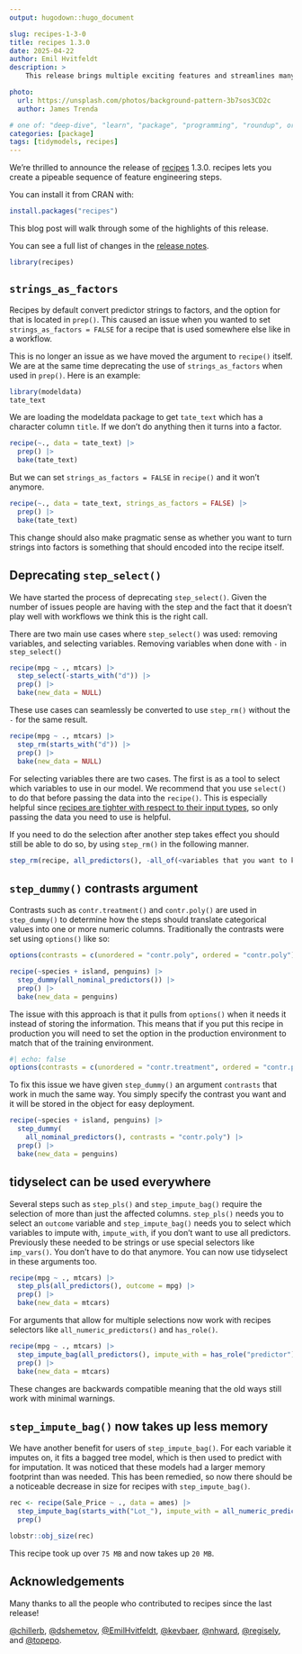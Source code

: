 ```yaml
---
output: hugodown::hugo_document

slug: recipes-1-3-0
title: recipes 1.3.0
date: 2025-04-22
author: Emil Hvitfeldt
description: >
    This release brings multiple exciting features and streamlines many recipe steps.

photo:
  url: https://unsplash.com/photos/background-pattern-3b7sos3CD2c
  author: James Trenda

# one of: "deep-dive", "learn", "package", "programming", "roundup", or "other"
categories: [package] 
tags: [tidymodels, recipes]
---
```


```{=html}
<!--
TODO:
* [x] Look over / edit the post's title in the yaml
* [x] Edit (or delete) the description; note this appears in the Twitter card
* [x] Pick category and tags (see existing with `hugodown::tidy_show_meta()`)
* [x] Find photo & update yaml metadata
* [x] Create `thumbnail-sq.jpg`; height and width should be equal
* [x] Create `thumbnail-wd.jpg`; width should be >5x height
* [x] `hugodown::use_tidy_thumbnails()`
* [x] Add intro sentence, e.g. the standard tagline for the package
* [x] `usethis::use_tidy_thanks()`
-->
```

We're thrilled to announce the release of [recipes](https://recipes.tidymodels.org/) 1.3.0. recipes lets you create a pipeable sequence of feature engineering steps.

You can install it from CRAN with:

```r
install.packages("recipes")
```

This blog post will walk through some of the highlights of this release.

You can see a full list of changes in the [release notes](https://recipes.tidymodels.org/news/index.html#recipes-130).

```r
library(recipes)
```

## `strings_as_factors`

Recipes by default convert predictor strings to factors, and the option for that is located in `prep()`. This caused an issue when you wanted to set `strings_as_factors = FALSE` for a recipe that is used somewhere else like in a workflow.

This is no longer an issue as we have moved the argument to `recipe()` itself. We are at the same time deprecating the use of `strings_as_factors` when used in `prep()`. Here is an example:

```r
library(modeldata)
tate_text
```

We are loading the modeldata package to get `tate_text` which has a character column `title`. If we don't do anything then it turns into a factor.

```r
recipe(~., data = tate_text) |>
  prep() |>
  bake(tate_text)
```

But we can set `strings_as_factors = FALSE` in `recipe()` and it won't anymore.

```r
recipe(~., data = tate_text, strings_as_factors = FALSE) |>
  prep() |>
  bake(tate_text)
```

This change should also make pragmatic sense as whether you want to turn strings into factors is something that should encoded into the recipe itself.

## Deprecating `step_select()`

We have started the process of deprecating `step_select()`. Given the number of issues people are having with the step and the fact that it doesn't play well with workflows we think this is the right call.

There are two main use cases where `step_select()` was used: removing variables, and selecting variables. Removing variables when done with `-` in `step_select()`

```r
recipe(mpg ~ ., mtcars) |>
  step_select(-starts_with("d")) |>
  prep() |>
  bake(new_data = NULL)
```

These use cases can seamlessly be converted to use `step_rm()` without the `-` for the same result.

```r
recipe(mpg ~ ., mtcars) |>
  step_rm(starts_with("d")) |>
  prep() |>
  bake(new_data = NULL)
```

For selecting variables there are two cases. The first is as a tool to select which variables to use in our model. We recommend that you use `select()` to do that before passing the data into the `recipe()`. This is especially helpful since [recipes are tighter with respect to their input types](https://www.tidyverse.org/blog/2024/07/recipes-1-1-0/#column-type-checking), so only passing the data you need to use is helpful.

If you need to do the selection after another step takes effect you should still be able to do so, by using `step_rm()` in the following manner.

```r
step_rm(recipe, all_predictors(), -all_of(<variables that you want to keep>))
```

## `step_dummy()` contrasts argument

Contrasts such as `contr.treatment()` and `contr.poly()` are used in `step_dummy()` to determine how the steps should translate categorical values into one or more numeric columns. Traditionally the contrasts were set using `options()` like so:

```r
options(contrasts = c(unordered = "contr.poly", ordered = "contr.poly"))
```

```r
recipe(~species + island, penguins) |>
  step_dummy(all_nominal_predictors()) |>
  prep() |>
  bake(new_data = penguins)
```

The issue with this approach is that it pulls from `options()` when it needs it instead of storing the information. This means that if you put this recipe in production you will need to set the option in the production environment to match that of the training environment.

```r
#| echo: false
options(contrasts = c(unordered = "contr.treatment", ordered = "contr.poly"))
```

To fix this issue we have given `step_dummy()` an argument `contrasts` that work in much the same way. You simply specify the contrast you want and it will be stored in the object for easy deployment.

```r
recipe(~species + island, penguins) |>
  step_dummy(
    all_nominal_predictors(), contrasts = "contr.poly") |>
  prep() |>
  bake(new_data = penguins)
```


## tidyselect can be used everywhere

Several steps such as `step_pls()` and `step_impute_bag()` require the selection of more than just the affected columns. `step_pls()` needs you to select an `outcome` variable and `step_impute_bag()` needs you to select which variables to impute with, `impute_with`, if you don't want to use all predictors. Previously these needed to be strings or use special selectors like `imp_vars()`. You don't have to do that anymore. You can now use tidyselect in these arguments too.

```r
recipe(mpg ~ ., mtcars) |>
  step_pls(all_predictors(), outcome = mpg) |>
  prep() |>
  bake(new_data = mtcars)
```

For arguments that allow for multiple selections now work with recipes selectors like `all_numeric_predictors()` and `has_role()`.

```r
recipe(mpg ~ ., mtcars) |>
  step_impute_bag(all_predictors(), impute_with = has_role("predictor")) |>
  prep() |>
  bake(new_data = mtcars)
```

These changes are backwards compatible meaning that the old ways still work with minimal warnings.

## `step_impute_bag()` now takes up less memory

We have another benefit for users of `step_impute_bag()`. For each variable it imputes on, it fits a bagged tree model, which is then used to predict with for imputation. It was noticed that these models had a larger memory footprint than was needed. This has been remedied, so now there should be a noticeable decrease in size for recipes with `step_impute_bag()`.

```r
rec <- recipe(Sale_Price ~ ., data = ames) |>
  step_impute_bag(starts_with("Lot_"), impute_with = all_numeric_predictors()) |>
  prep()

lobstr::obj_size(rec)
```

This recipe took up over `75 MB` and now takes up `20 MB`.

## Acknowledgements

Many thanks to all the people who contributed to recipes since the last release!

[&#x0040;chillerb](https://github.com/chillerb), [&#x0040;dshemetov](https://github.com/dshemetov), [&#x0040;EmilHvitfeldt](https://github.com/EmilHvitfeldt), [&#x0040;kevbaer](https://github.com/kevbaer), [&#x0040;nhward](https://github.com/nhward), [&#x0040;regisely](https://github.com/regisely), and [&#x0040;topepo](https://github.com/topepo).
